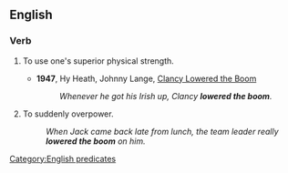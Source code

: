 ==English==

===Verb===
{{head|en|verb|head=[[lower]] [[the]] [[boom]]}}

# {{lb|en|idiomatic}} To use one's superior physical strength.
#* '''1947''', Hy Heath, Johnny Lange, [[w:Clancy Lowered the Boom|Clancy Lowered the Boom]]
#*: ''Whenever he got his Irish up, Clancy '''lowered the boom'''.''
# {{lb|en|idiomatic|with "on"}} To suddenly overpower.
#: ''When Jack came back late from lunch, the team leader really '''lowered the boom''' on him.''

[[Category:English predicates]]